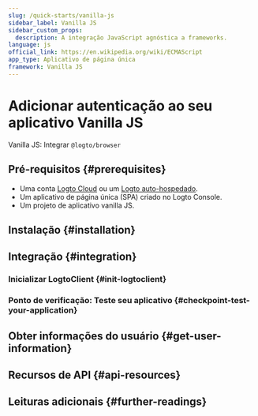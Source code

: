 ```yaml
---
slug: /quick-starts/vanilla-js
sidebar_label: Vanilla JS
sidebar_custom_props:
  description: A integração JavaScript agnóstica a frameworks.
language: js
official_link: https://en.wikipedia.org/wiki/ECMAScript
app_type: Aplicativo de página única
framework: Vanilla JS
---
```




# Adicionar autenticação ao seu aplicativo Vanilla JS

Vanilla JS: Integrar `@logto/browser`

<GuideTip />

## Pré-requisitos \{#prerequisites}

- Uma conta [Logto Cloud](https://cloud.logto.io) ou um [Logto auto-hospedado](/introduction/set-up-logto-oss).
- Um aplicativo de página única (SPA) criado no Logto Console.
- Um projeto de aplicativo vanilla JS.

## Instalação \{#installation}

<AddSdk />

## Integração \{#integration}

### Inicializar LogtoClient \{#init-logtoclient}

<InitClient />

<ImplementSignInAndSignOut />

### Ponto de verificação: Teste seu aplicativo \{#checkpoint-test-your-application}

<CheckIntegration />

## Obter informações do usuário \{#get-user-information}

<GetUserInformation />

## Recursos de API \{#api-resources}

<ApiResources />

## Leituras adicionais \{#further-readings}

<FurtherReadings />
